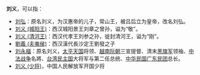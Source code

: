 '''刘义'''，可以指：
* [[刘弘|刘弘]]：原名刘义，为汉惠帝的儿子，常山王，被吕后立为皇帝，改名刘弘。
* [[刘义_(城阳王)|刘义 (城阳王)]]：西汉城阳景王刘章之曾孙，谥为“敬”。
* [[刘义_(清河王)|刘义 (清河王)]]：西汉代孝王刘参之孙，徙封清河王，谥为“刚”。
* [[劉義_(夫夷侯)|劉義 (夫夷侯)]]：西汉漢代長沙定王劉發之子
* [[刘永福|刘永福]]：原名刘义，[[太平天国|太平天国]]将领、[[越南|越南]][[阮朝|阮朝]]三宣提督、清末[[黑旗军|黑旗军]]领袖、[[中法战争|中法战争]]名將、[[台湾民主国|台湾民主国]]大将军与第二任总统、[[中华民国|中华民国]][[广东|广东]][[民团|民团]]总长。
* [[刘义_(少将)|刘义 (少将)]]，中国人民解放军开国少将


{{消歧义|Y义|Cat=二字刘姓人名消歧义}}